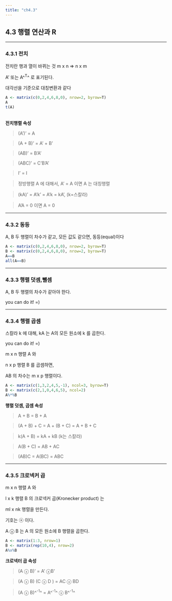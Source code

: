```yaml
---
title: "ch4.3"
---
```


<h2> 4.3 행렬 연산과 R </h2>

----------

<h3> 4.3.1 전치 </h3>

전치란 행과 열이 바뀌는 것 m x n => n x m

A' 또는 A^^T^^ 로 표기된다.

대각선을 기준으로 대칭변환과 같다

```r
A <- matrix(c(0,2,4,6,8,0), nrow=2, byrow=T)
A
t(A)

```

<br>
**전치행렬 속성** 

> (A')' = A

> (A + B)' = A' + B'

> (AB)' = B'A'

> (ABC)' = C'B'A'

> I' = I

> 정방행렬 A 에 대해서, A' = A 이면 A 는 대칭행렬 

> (kA)' = A'k' = A'k = kA',  (k=스칼라)

> A'A = 0 이면 A = 0

----------

<h3> 4.3.2 동등 </h3>

A, B 두 행렬이 차수가 같고, 모든 값도 같으면, 동등(equal)이다

```r
A <- matrix(c(0,2,4,6,8,0), nrow=2, byrow=T)
B <- matrix(c(0,2,4,6,8,0), nrow=2, byrow=T)
A==B
all(A==B)

```


----------

<h3> 4.3.3 행렬 덧셈,뺄셈 </h3>

A, B 두 행렬의 차수가 같아야 한다.

you can do it! =)

----------

<h3> 4.3.4 행렬 곱셈 </h3>

스칼라 k 에 대해, kA 는 A의 모든 원소에 k 를 곱한다.

you can do it! =)

m x n 행렬 A 와 

n x p 행렬 B 를 곱셈하면,

AB 의 차수는 m x p 행렬이다.

```r
A <- matrix(c(1,3,2,4,5,-1), ncol=3, byrow=T)
B <- matrix(c(2,1,0,4,6,5), ncol=2)
A%*%B

```


**행렬 덧셈, 곱셈 속성**

> A + B = B + A

> (A + B) + C = A + (B + C) = A + B + C

> k(A + B) = kA + kB   (k는 스칼라)

> A(B + C) = AB + AC

> (AB)C = A(BC) = ABC

----------

<h3> 4.3.5 크로넥커 곱 </h3>

m x n 행렬 A 와 

l x k 행렬 B 의 크로넥커 곱(Kronecker product) 는 

ml x nk 행렬을 만든다. 

기호는 ⓧ 이다.


A ⓧ B 는 A 의 모든 원소에 B 행렬을 곱한다.

```r
A <- matrix(1:3, nrow=1)
B <- matrix(rep(10,4), nrow=2)
A%x%B

```


**크로넥터 곱 속성**

> (A ⓧ B)' = A' ⓧB'

> (A ⓧ B) (C ⓧ D )  =  AC ⓧ BD

> (A ⓧ B)^^-1^^ = A^^-1^^ ⓧ B^^-1^^

